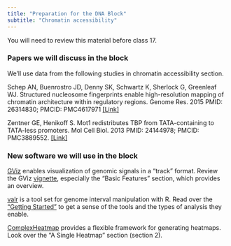 ```yaml
---
title: "Preparation for the DNA Block"
subtitle: "Chromatin accessibility"
---
```


::: {.callout-important}
You will need to review this material before class 17.
:::

### Papers we will discuss in the block

We'll use data from the following studies in chromatin accessibility section.

Schep AN, Buenrostro JD, Denny SK, Schwartz K, Sherlock G, Greenleaf WJ. Structured nucleosome fingerprints enable high-resolution mapping of chromatin architecture within regulatory regions. Genome Res. 2015 PMID: 26314830; PMCID: PMC4617971 [\[Link\]](https://www.ncbi.nlm.nih.gov/pmc/articles/PMC4617971/)

Zentner GE, Henikoff S. Mot1 redistributes TBP from TATA-containing to TATA-less promoters. Mol Cell Biol. 2013 PMID: 24144978; PMCID: PMC3889552. [\[Link\]](https://www.ncbi.nlm.nih.gov/pmc/articles/PMC3889552/)

### New software we will use in the block

[GViz](https://bioconductor.org/packages/release/bioc/html/Gviz.html) enables visualization of genomic signals in a "track" format. Review the GViz [vignette](https://bioconductor.org/packages/release/bioc/vignettes/Gviz/inst/doc/Gviz.html), especially the "Basic Features" section, which provides an overview.

[valr](https://rnabioco.github.io/valr/) is a tool set for genome interval manipulation with R. Read over the ["Getting Started"](https://rnabioco.github.io/valr/articles/valr.html) to get a sense of the tools and the types of analysis they enable.

[ComplexHeatmap](https://jokergoo.github.io/ComplexHeatmap-reference/book/) provides a flexible framework for generating heatmaps. Look over the "A Single Heatmap" section (section 2).
